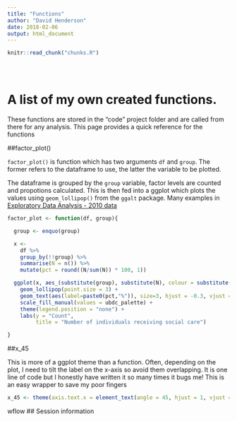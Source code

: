 ```yaml
---
title: "Functions"
author: "David Henderson"
date: 2018-02-06
output: html_document
---
```


<!-- The file analysis/chunks.R contains chunks that define default settings
shared across the workflowr files. -->
```r
knitr::read_chunk("chunks.R")
```

<!-- Update knitr chunk options -->
```r
```

<!-- Insert the date the file was last updated -->
```r
```

<!-- Insert the code version (Git commit SHA1) if Git repository exists and R
 package git2r is installed -->
```r
```

<!-- Add your analysis here -->

# A list of my own created functions. 

These functions are stored in the "code" project folder and are called from there for any analysis. This page provides a quick reference for the functions

##factor_plot()

`factor_plot()` is function which has two arguments `df` and `group`. The former refers to the dataframe to use, the latter the variable to be plotted. 

The dataframe is grouped by the `group` variable, factor levels are counted and propotions calculated. This is then fed into a ggplot which plots the values using `geom_lollipop()` from the `ggalt` package. Many examples in [Exploratory Data Analysis - 2010 data](02_2010_eda.html)

```r
factor_plot <- function(df, group){

  group <- enquo(group)

  x <-
    df %>%
    group_by(!!group) %>%
    summarise(N = n()) %>%
    mutate(pct = round((N/sum(N)) * 100, 1))

  ggplot(x, aes_(substitute(group), substitute(N), colour = substitute(group))) +
    geom_lollipop(point.size = 3) +
    geom_text(aes(label=paste0(pct,"%")), size=3, hjust = -0.3, vjust = -0.2) +
    scale_fill_manual(values = ubdc_palette) +
    theme(legend.position = "none") +
    labs(y = "Count",
         title = "Number of individuals receiving social care")

}
```

##x_45

This is more of a ggplot theme than a function. Often, depending on the plot, I need to tilt the label on the x-axis so avoid them overlapping. It is one line of code but I honestly have written it so many times it bugs me! This is an easy wrapper to save my poor fingers

```r
x_45 <- theme(axis.text.x = element_text(angle = 45, hjust = 1, vjust = 1, size = 8))

```
wflow
## Session information

<!-- Insert the session information into the document -->
```r
```
